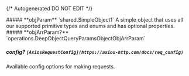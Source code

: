 {/* Autogenerated DO NOT EDIT  */}

<Collapsible>
    ##### **objParam** `shared.SimpleObject1`
    A simple object that uses all our supported primitive types and enums and has optional properties.
    <Collapsible.Break/>
    <SimpleObject1/>
</Collapsible>

<Collapsible>
    ##### **objArrParam?** `operations.DeepObjectQueryParamsObjectObjArrParam`
    <Collapsible.Break/>
    <DeepObjectQueryParamsObjectObjArrParam/>
</Collapsible>

##### **config?** `[AxiosRequestConfig](https://axios-http.com/docs/req_config)`
Available config options for making requests.

